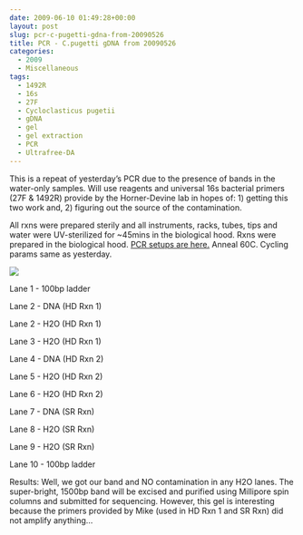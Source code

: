 ```yaml
---
date: 2009-06-10 01:49:28+00:00
layout: post
slug: pcr-c-pugetti-gdna-from-20090526
title: PCR - C.pugetti gDNA from 20090526
categories:
  - 2009
  - Miscellaneous
tags:
  - 1492R
  - 16s
  - 27F
  - Cycloclasticus pugetii
  - gDNA
  - gel
  - gel extraction
  - PCR
  - Ultrafree-DA
---
```


This is a repeat of yesterday's PCR due to the presence of bands in the water-only samples. Will use reagents and universal 16s bacterial primers (27F & 1492R) provide by the Horner-Devine lab in hopes of: 1) getting this two work and, 2) figuring out the source of the contamination.

All rxns were prepared sterily and all instruments, racks, tubes, tips and water were UV-sterilized for ~45mins in the biological hood. Rxns were prepared in the biological hood. [PCR setups are here.](https://eagle.fish.washington.edu/Arabidopsis/Notebook%20Workup%20Files/20090609-01.jpg) Anneal 60C. Cycling params same as yesterday.

![](https://eagle.fish.washington.edu/Arabidopsis/20090610.JPG)

Lane 1 - 100bp ladder

Lane 2 - DNA (HD Rxn 1)

Lane 2 - H2O (HD Rxn 1)

Lane 3 - H2O (HD Rxn 1)

Lane 4 - DNA (HD Rxn 2)

Lane 5 - H2O (HD Rxn 2)

Lane 6 - H2O (HD Rxn 2)

Lane 7 - DNA (SR Rxn)

Lane 8 - H2O (SR Rxn)

Lane 9 - H2O (SR Rxn)

Lane 10 - 100bp ladder

Results: Well, we got our band and NO contamination in any H2O lanes. The super-bright, 1500bp band will be excised and purified using Millipore spin columns and submitted for sequencing. However, this gel is interesting because the primers provided by Mike (used in HD Rxn 1 and SR Rxn) did not amplify anything...
